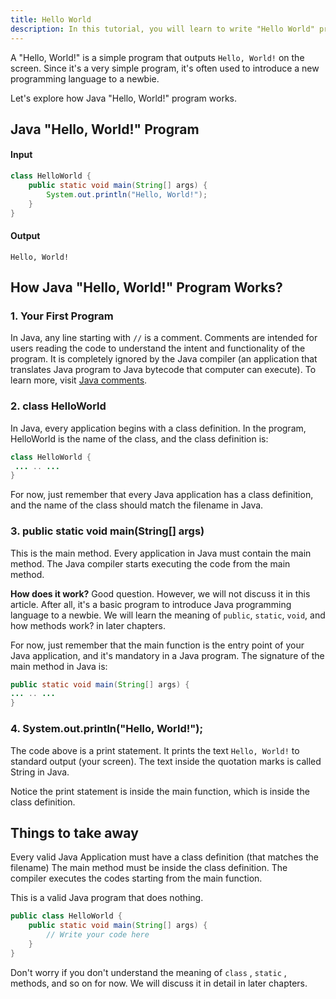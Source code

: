 ```yaml
---
title: Hello World
description: In this tutorial, you will learn to write "Hello World" program in Java.
---
```




A "Hello, World!" is a simple program that outputs `Hello, World!` on the screen. Since it's a very simple program, it's often used to introduce a new programming language to a newbie.

Let's explore how Java "Hello, World!" program works.

## Java "Hello, World!" Program

#### Input

```java
class HelloWorld {
    public static void main(String[] args) {
        System.out.println("Hello, World!");
    }
}

```

#### Output

```plaintext
Hello, World!
```

## How Java "Hello, World!" Program Works?

### 1. Your First Program

In Java, any line starting with `//` is a comment. Comments are intended for users reading the code to understand the intent and functionality of the program. It is completely ignored by the Java compiler (an application that translates Java program to Java bytecode that computer can execute). To learn more, visit [Java comments](/docs/comments).

### 2. class HelloWorld

In Java, every application begins with a class definition. In the program, HelloWorld is the name of the class, and the class definition is:

```java
class HelloWorld {
 ... .. ...
}

```

For now, just remember that every Java application has a class definition, and the name of the class should match the filename in Java.

### 3. public static void main(String[] args)

This is the main method. Every application in Java must contain the main method. The Java compiler starts executing the code from the main method.

**How does it work?** Good question. However, we will not discuss it in this article. After all, it's a basic program to introduce Java programming language to a newbie. We will learn the meaning of `public`, `static`, `void`, and how methods work? in later chapters.

For now, just remember that the main function is the entry point of your Java application, and it's mandatory in a Java program. The signature of the main method in Java is:

```java
public static void main(String[] args) {
... .. ...
}
```

### 4. System.out.println("Hello, World!");

The code above is a print statement. It prints the text `Hello, World!` to standard output (your screen). The text inside the quotation marks is called String in Java.

Notice the print statement is inside the main function, which is inside the class definition.

## Things to take away

<List>
    <ListItemGood>Every valid Java Application must have a class definition (that matches the filename)</ListItemGood>
    <ListItemGood>The main method must be inside the class definition.</ListItemGood>
    <ListItemGood>The compiler executes the codes starting from the main function.</ListItemGood>
</List>

This is a valid Java program that does nothing.

```java
public class HelloWorld {
    public static void main(String[] args) {
        // Write your code here
    }
}
```

Don't worry if you don't understand the meaning of `class` , `static` , methods, and so on for now. We will discuss it in detail in later chapters.
